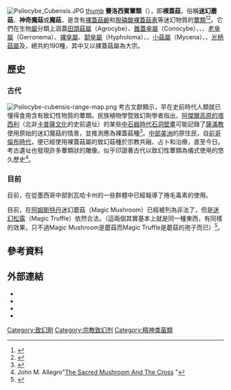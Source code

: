 {{暂定名称}}
[[Image:Psilocybe_Cubensis.JPG|thumb]]
[[file:Paddo_shop_warmoesstraat_Amsterdam_april_2007.JPG|thumb]]
'''賽洛西賓蕈類'''（{{lang-en|psilocybin mushroom}}），即'''裸蓋菇'''，俗稱'''迷幻蘑菇'''、'''神奇魔菇'''或'''魔菇'''，是含有[[裸蓋菇素|裸蓋菇鹼]]和[[脫磷酸裸蓋菇素|脫磷酸裸蓋菇素]]等迷幻物質的[[蕈類|蕈類]]<ref name="Kuhn 2003">{{Cite book |author1=Kuhn, Cynthia |author2=Swartzwelder, Scott |author3=Wilson, Wilkie |title=Buzzed: The Straight Facts about the Most Used and Abused Drugs from Alcohol to Ecstasy |year=2003 |page=[https://archive.org/details/buzzedstraightfa0000kuhn/page/83 83] |publisher=W.W. Norton & Company |isbn=978-0-393-32493-8 |url=https://archive.org/details/buzzedstraightfa0000kuhn/page/83 }}</ref><ref>{{Cite web|url=http://wrc.dos.cornell.edu/handbook/Chapter5.html|title=Taking care of ourselves|publisher=[http://wrc.dos.cornell.edu/ Cornell University: Women's Resource Center]|accessdate=2007-04-04|archive-date=2013-12-09|archive-url=https://web.archive.org/web/20131209070619/http://wrc.dos.cornell.edu/handbook/Chapter5.html|dead-url=no}}</ref>。它們在生物[[屬_(生物)|屬]]分類上涵蓋[[田頭菇屬|田頭菇屬]]（Agrocybe）、[[錐蓋傘屬|錐蓋傘屬]]（Conocybe）、{{tsl|en|Copelandia|灰斑褶菇屬}}、{{tsl|en|Galerina|盔孢傘屬}}、[[老傘屬|老傘屬]]（Gerronema）、[[裸傘屬|裸傘屬]]、[[韌傘屬|韌傘屬]]（Hypholoma）、{{tsl|en|Inocybe|絲蓋傘屬}}、[[小菇屬|小菇屬]]（Mycena）、{{tsl|en|Panaeolus|斑褶菇屬}}、[[光柄菇屬|光柄菇屬]]及{{tsl|en|Psilocybe|裸蓋菇屬}}，總共約190種，其中又以裸蓋菇屬為大宗。

== 歷史 ==
=== 古代 ===
[[Image:Psilocybe-cubensis-range-map.png|thumb]]
考古文獻顯示，早在史前時代人類就已懂得食用含有致幻性物質的蕈類。民族植物學暨致幻劑學者{{tsl|en|Giorgio Samorini|喬治·薩莫里尼}}指出，[[阿杰尔的塔西利|阿傑爾高原的塔西利]]（北非[[卡普薩文化|卡普薩文化]]的史前遺址）的某些[[中石器時代|中石器時代]][[石洞壁畫|石洞壁畫]]可能記錄了[[薩滿教|薩滿教]]使用原始的迷幻魔菇的情景，並推測應為裸蓋菇種<ref>{{Cite web|url=http://www.samorini.net/doc/sam/sah_int.htm|title=The oldest Representations of Hallucinogenic Mushrooms in the World.|publisher=[http://www.samorini.net/ www.samorini.net/]|accessdate=2007-04-04|archiveurl=https://web.archive.org/web/20060116104741/http://www.samorini.net/doc/sam/sah_int.htm|archivedate=2006-01-16|deadurl=yes}}</ref>。[[中部美洲|中部美洲]]的原住民，自[[前哥倫布時代|前哥倫布時代]]，便已經使用裸蓋菇屬的致幻菇種於宗教共融、占卜和治療，直至今日。考古遺址也發現許多蕈類狀的雕像，似乎印證著古代以致幻性蕈類為儀式使用的悠久歷史<ref>John M. Allegro"[http://www.phreak.co.uk/debespace/John_Allegro___The_Sacred_Mushroom_And_The_Cross.pdf The Sacred Mushroom And The Cross] {{webarchive|url=https://web.archive.org/web/20100215041122/http://www.phreak.co.uk/debespace/John_Allegro___The_Sacred_Mushroom_And_The_Cross.pdf |date=2010-02-15 }}"</ref>。

===目前===
目前，在從墨西哥中部到瓦哈卡州的一些群體中已經報導了捲毛毒素的使用。

目前，在[[阿姆斯特丹|阿姆斯特丹]]迷幻蘑菇（Magic Mushroom）已經被列為非法了，但是[[迷幻松露|迷幻松露]]（Magic Truffle）依然合法。（這兩個其實基本上就是同一種東西，有同樣的效果，只不過Magic Mushroom是蘑菇而Magic Truffle是蘑菇的孢子而已）<ref>{{Cite web |url=http://blog.udn.com/kalaok/24831527 |title=在阿姆斯特丹吃迷幻蘑菇的體驗 |access-date=2017-01-14 |archive-date=2021-04-12 |archive-url=https://web.archive.org/web/20210412084146/http://blog.udn.com/kalaok/24831527 |dead-url=no }}</ref>。

== 參考資料 ==
{{reflist}}

== 外部連結 ==
* {{cite web |url=http://consumer.fda.gov.tw/Pages/Detail.aspx?nodeID=396&pid=6222 |title=中樞神經迷幻劑：西洛西賓 |work=食品藥物消費者知識服務網-反毒資源館 |date=2011-05-10 |accessdate=2011-09-30}}
* {{cite web |url=http://www.greencross.org.tw/drugabuse/magic_mushroom.htm |title=神奇魔菇的迷幻陷阱 |author=林口長庚醫院臨床毒物科主任 林杰樑醫師 |work=綠十字健康網 |date= |accessdate=2011-09-30 |archive-url=https://web.archive.org/web/20111008045838/http://www.greencross.org.tw/drugabuse/magic_mushroom.htm |archive-date=2011-10-08 |dead-url=yes }}
* {{cite web |url=https://www.fda.gov.tw/tc/includes/GetFile.ashx?id=44&mid=142 |title=致幻性魔菇的研究概況與最新進展 |author=嘉義長庚紀念醫院藥劑科主任 鄭奕帝 |work=管制藥品簡訊 |date=2008-10 |accessdate=2019-04-03 |archive-date=2021-04-12 |archive-url=https://web.archive.org/web/20210412084202/https://www.fda.gov.tw/tc/includes/GetFile.ashx?id=44&mid=142 |dead-url=no }}
* {{cite web |url=http://digimuse.nmns.edu.tw/Default.aspx?tabid=406&ObjectId=0b00000181e5028f&Domin=f&Field=mt&ContentType=Exhibit&Language=CHI&FieldName= |title=牛糞上的迷幻魔菇—Psilocybe spp |author=陳復琴 |work=國立自然科學博物館：菌類學習資源 |date= |accessdate=2011-09-30 |archive-date=2021-04-12 |archive-url=https://web.archive.org/web/20210412084207/http://digimuse.nmns.edu.tw/Default.aspx?tabid=406&ObjectId=0b00000181e5028f&Domin=f&Field=mt&ContentType=Exhibit&Language=CHI&FieldName= |dead-url=no }}

{{Drug use}}
[[Category:致幻劑|Category:致幻劑]]
[[Category:宗教致幻剂|Category:宗教致幻剂]]
[[Category:精神类菌類|Category:精神类菌類]]